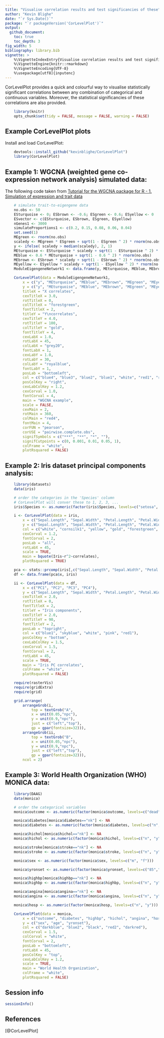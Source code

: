 ```yaml
---
title: "Visualise correlation results and test significancies of these"
author: "Kevin Blighe"
date: "`r Sys.Date()`"
package: "`r packageVersion('CorLevelPlot')`"
output:
  github_document:
    toc: true
    toc_depth: 3
fig_width: 5
bibliography: library.bib
vignette: >
    %\VignetteIndexEntry{Visualise correlation results and test significancies of these}
    %\VignetteEngine{knitr::rmarkdown}
    %\VignetteEncoding{UTF-8}
    %\usepackage[utf8]{inputenc}
---
```


CorLevelPlot provides a quick and colourful way to visualise
statistically significant correlations between any combination of
categorical and continuous variables. Moreover, the statistical
significancies of these correlations are also provided.

```r

    library(knitr)
    opts_chunk$set(tidy = FALSE, message = FALSE, warning = FALSE)

```

## Example CorLevelPlot plots

Install and load CorLevelPlot:

```r

    devtools::install_github("kevinblighe/CorLevelPlot")
    library(CorLevelPlot)

```

## Example 1: WGCNA (weighted gene co-expression network analysis) simulated data:

The following code taken from [Tutorial for the WGCNA package for R - 1. Simulation of expression and trait data](https://labs.genetics.ucla.edu/horvath/CoexpressionNetwork/Rpackages/WGCNA/Tutorials/Simulated-01-dataSimulation.pdf)

```r

    # simulate trait-to-eigengene data
    no.obs <- 50
    ESturquoise <- 0; ESbrown <- -0.6; ESgreen <- 0.6; ESyellow <- 0
    ESvector <- c(ESturquoise, ESbrown, ESgreen, ESyellow)
    nGenes1 <- 3000
    simulateProportions1 <- c(0.2, 0.15, 0.08, 0.06, 0.04)
    set.seed(1)
    MEgreen <- rnorm(no.obs)
    scaledy <- MEgreen * ESgreen + sqrt(1 - ESgreen ^ 2) * rnorm(no.obs)
    y <- ifelse( scaledy > median(scaledy), 2, 1)
    MEturquoise <- ESturquoise * scaledy + sqrt(1 - ESturquoise ^ 2) * rnorm(no.obs)
    MEblue <- 0.6 * MEturquoise + sqrt(1 - 0.6 ^ 2) * rnorm(no.obs)
    MEbrown <- ESbrown * scaledy + sqrt(1 - ESbrown ^ 2) * rnorm(no.obs)
    MEyellow <- ESyellow * scaledy + sqrt(1 - ESyellow ^ 2) * rnorm(no.obs)
    ModuleEigengeneNetwork1 <- data.frame(y, MEturquoise, MEblue, MEbrown, MEgreen, MEyellow)

    CorLevelPlot(data = ModuleEigengeneNetwork1,
        x = c("y", "MEturquoise", "MEblue", "MEbrown", "MEgreen", "MEyellow"),
        y = c("y", "MEturquoise", "MEblue", "MEbrown", "MEgreen", "MEyellow"),
        titleX = "X correlates",
        cexTitleX = 3.0,
        rotTitleX = 0,
        colTitleX = "forestgreen",
        fontTitleX = 2,
        titleY = "Y\ncorrelates",
        cexTitleY = 4.0,
        rotTitleY = 100,
        colTitleY = "gold",
        fontTitleY = 4,
        cexLabX = 1.0,
        rotLabX = 45,
        colLabX = "grey20",
        fontLabX = 1,
        cexLabY = 1.0,
        rotLabY = 30,
        colLabY = "royalblue",
        fontLabY = 1,
        posLab = "bottomleft",
        col = c("blue4", "blue3", "blue2", "blue1", "white", "red1", "red2", "red3", "red4"),
        posColKey = "right",
        cexLabColKey = 1.2,
        cexCorval = 1.0,
        fontCorval = 4,
        main = "WGCNA example",
        scale = FALSE,
        cexMain = 2,
        rotMain = 360,
        colMain = "red4",
        fontMain = 4,
        corFUN = "pearson",
        corUSE = "pairwise.complete.obs",
        signifSymbols = c("***", "**", "*", ""),
        signifCutpoints = c(0, 0.001, 0.01, 0.05, 1),
        colFrame = "white",
        plotRsquared = FALSE)

```

## Example 2: Iris dataset principal components analysis:

```r

    library(datasets)
    data(iris)

    # order the categories in the 'Species' column
    # CorLevelPlot will conver these to 1, 2, 3, ...
    iris$Species <- as.numeric(factor(iris$Species, levels=c("setosa", "versicolor", "virginica")))

    i <- CorLevelPlot(data = iris,
        x = c("Sepal.Length", "Sepal.Width", "Petal.Length", "Petal.Width", "Species"),
        y = c("Sepal.Length", "Sepal.Width", "Petal.Length", "Petal.Width", "Species"),
        col = c("white", "cornsilk1", "yellow", "gold", "forestgreen", "darkgreen"),
        cexCorval = 1.2,
        fontCorval = 2,
        posLab = "all",
        rotLabX = 45,
        scale = TRUE,
        main = bquote(Iris~r^2~correlates),
        plotRsquared = TRUE)

    pca <- stats::prcomp(iris[,c("Sepal.Length", "Sepal.Width", "Petal.Length", "Petal.Width")])
    df <- data.frame(pca$x, iris)

    ii <- CorLevelPlot(data = df,
        x = c("PC1", "PC2", "PC3", "PC4"),
        y = c("Sepal.Length", "Sepal.Width", "Petal.Length", "Petal.Width", "Species"),
        cexTitleX = 2.0,
        rotTitleX = 0,
        fontTitleX = 2,
        titleY = "Iris components",
        cexTitleY = 2.0,
        rotTitleY = 90,
        fontTitleY = 2,
        posLab = "topright",
        col = c("blue1", "skyblue", "white", "pink", "red1"),
        posColKey = "bottom",
        cexLabColKey = 1.5,
        cexCorval = 1.5,
        fontCorval = 2,
        rotLabX = 45,
        scale = TRUE,
        main = "Iris PC correlates",
        colFrame = "white",
        plotRsquared = FALSE)

    require(rasterVis)
    require(gridExtra)
    require(grid)

    grid.arrange(
        arrangeGrob(i,
            top = textGrob("A",
            x = unit(0.05,"npc"),
            y = unit(0.9,"npc"),
            just = c("left","top"),
            gp = gpar(fontsize=32))),
        arrangeGrob(ii,
            top = textGrob("B",
            x = unit(0.05,"npc"),
            y = unit(0.9,"npc"),
            just = c("left","top"),
            gp = gpar(fontsize=32))),
        ncol = 2)

```

## Example 3: World Health Organization (WHO) MONICA data:

```r

    library(DAAG)
    data(monica)

    # order the categorical variables
    monica$outcome <- as.numeric(factor(monica$outcome, levels=c("dead", "live")))

    monica$diabetes[monica$diabetes=="nk"] <- NA
    monica$diabetes <- as.numeric(factor(monica$diabetes, levels=c("n", "y")))

    monica$hichol[monica$hichol=="nk"] <- NA
    monica$hichol <- as.numeric(factor(monica$hichol, levels=c("n", "y")))

    monica$stroke[monica$stroke=="nk"] <- NA
    monica$stroke <- as.numeric(factor(monica$stroke, levels=c("n", "y")))

    monica$sex <- as.numeric(factor(monica$sex, levels=c("m", "f")))

    monica$yronset <- as.numeric(factor(monica$yronset, levels=c("85","86","87","88","89","90","91","92","93")))

    monica$highbp[monica$highbp=="nk"] <- NA
    monica$highbp <- as.numeric(factor(monica$highbp, levels=c("n", "y")))

    monica$angina[monica$angina=="nk"] <- NA
    monica$angina <- as.numeric(factor(monica$angina, levels=c("n", "y")))

    monica$hosp <- as.numeric(factor(monica$hosp, levels=c("n", "y")))

    CorLevelPlot(data = monica,
        x = c("outcome", "diabetes", "highbp", "hichol", "angina", "hosp"),
        y = c("sex", "age", "yronset"),
        col = c("darkblue", "blue2", "black", "red2", "darkred"),
        cexCorval = 1.5,
        colCorval = "white",
        fontCorval = 2,
        posLab = "bottomleft",
        rotLabX = 45,
        posColKey = "top",
        cexLabColKey = 1.2,
        scale = TRUE,
        main = "World Health Organization",
        colFrame = "white",
        plotRsquared = FALSE)

```

## Session info

```r

sessionInfo()

```

## References

[@CorLevelPlot]
